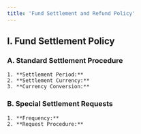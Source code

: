 ```yaml
---
title: 'Fund Settlement and Refund Policy'
---
```


## I. Fund Settlement Policy
### A. Standard Settlement Procedure
    1. **Settlement Period:**
    2. **Settlement Currency:**
    3. **Currency Conversion:**
### B. Special Settlement Requests
    1. **Frequency:**
    2. **Request Procedure:**
